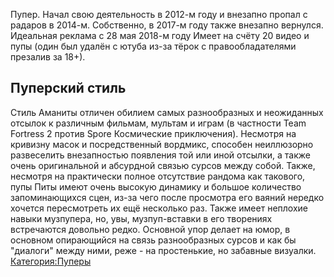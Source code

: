 {{Инфобокс для пуперов
|title2=PitaAmanita
|другие_ники=
|image3=[[Файл:PitaAmanita.jpg|thumb|220px]]
|caption3=
|сферы_творчества=RYTP,MLG,Истории заставок,Реконструкции,Взломы тв фейка
|год_начала=2012
|image4=
|caption4=
|имя_фамилия=
|дата_рождения=
|место_проживания=
|ссылки=
*[https://www.youtube.com/user/PitaAmanita YouTube]
}}
Пупер. Начал свою деятельность в 2012-м году и внезапно пропал с радаров в 2014-м. Собственно, в 2017-м году также внезапно вернулся. Идеальная реклама с  28 мая 2018-м году Имеет на счёту 20 видео и пупы (один был удалён с ютуба из-за тёрок с правообладателями презалив за 18+).

== Пуперский стиль ==
Стиль Аманиты отличен обилием самых разнообразных и неожиданных отсылок к различным фильмам, мультам и играм (в частности Team Fortress 2 против Spore Космические приключения). Несмотря на кривизну масок и посредственный вордмикс, способен неиллюзорно развеселить внезапностью появления той или иной отсылки, а также очень оригинальной и абсурдной связью сурсов между собой. Также, несмотря на практически полное отсутствие рандома как такового, пупы Питы имеют очень высокую динамику и большое количество запоминающихся сцен, из-за чего после просмотра его ваяний нередко хочется пересмотреть их ещё несколько раз. Также имеет неплохие навыки музпупера, но, увы, музпуп-вставки в его творениях встречаются довольно редко. Основной упор делает на юмор, в основном опирающийся на связь разнообразных сурсов и как бы "диалоги" между ними, реже - на простенькие, но забавные визуалки. [[Категория:Пуперы]]